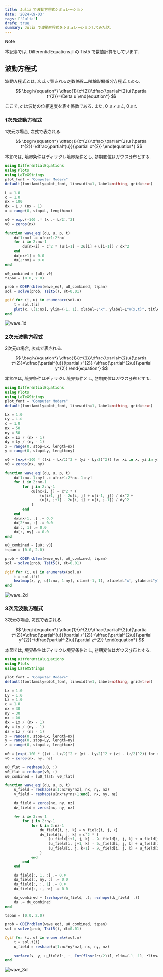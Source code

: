 ```yaml
---
title: Julia で波動方程式シミュレーション
date: '2024-09-03'
tags: ['Julia']
drafe: true
summary: Julia で波動方程式をシミュレーションしてみた話.
---
```


> [!NOTE]
> 本記事では, DifferentialEquations.jl の Tist5 で数値計算をしています.

## 波動方程式

波動方程式とは, 次式で表される定数係数二階線形偏微分方程式である. 

$$
\begin{equation*}
\dfrac{1}{c^{2}}\dfrac{\partial^{2}u}{\partial t^{2}}=\Delta u
\end{equation*}
$$

ここで, $c$ は波動の位相速度を表す係数である. また, $0\leq x\leq L$, $0\leq t$.

### 1次元波動方程式

1次元の場合, 次式で表される.

$$
\begin{equation*}
\dfrac{1}{c^{2}}\dfrac{\partial^{2}u}{\partial t^{2}}=\dfrac{\partial^{u}}{\partial x^{2}}
\end{equation*}
$$

本節では, 境界条件はディリクレ境界条件とし, 初期変位はガウス分布とする.

```julia:wave_1d.jl
using DifferentialEquations
using Plots
using LaTeXStrings
plot_font = "Computer Modern"
default(fontfamily=plot_font, linewidth=1, label=nothing, grid=true)

L = 1.0
c = 1.0
nx = 100
dx = L / (nx - 1)
x = range(0, stop=L, length=nx)

u0 = exp.(-100 .* (x .- L/2).^2)
v0 = zeros(nx)

function wave_eq!(du, u, p, t)
    du[1:nx] .= u[nx+1:2*nx]
    for i in 2:nx-1
        du[nx+i] = c^2 * (u[i+1] - 2u[i] + u[i-1]) / dx^2
    end
    du[nx+1] = 0.0
    du[2*nx] = 0.0
end

u0_combined = [u0; v0]
tspan = (0.0, 2.0)

prob = ODEProblem(wave_eq!, u0_combined, tspan)
sol = solve(prob, Tsit5(), dt=0.01)

@gif for (i, u) in enumerate(sol.u)
    t = sol.t[i]
    plot(x, u[1:nx], ylim=(-1, 1), xlabel=L"x", ylabel=L"u(x,t)", title=L"t=" * string(round(t, digits=2)), lw=2, dpi=300)
end
```

![wave_1d](/static/images/julia/wave_1d.gif)

### 2次元波動方程式

2次元の場合, 次式で表される.

$$
\begin{equation*}
\dfrac{1}{c^{2}}\dfrac{\partial^{2}u}{\partial t^{2}}=\dfrac{\partial^{u}}{\partial x^{2}}+\dfrac{\partial^{2}u}{\partial y^{2}}
\end{equation*}
$$

本節では, 境界条件はディリクレ境界条件とし, 初期変位はガウス分布とする.

```julia:wave_2d.jl
using DifferentialEquations
using Plots
using LaTeXStrings
plot_font = "Computer Modern"
default(fontfamily=plot_font, linewidth=1, label=nothing, grid=true)

Lx = 1.0
Ly = 1.0
c = 1.0
nx = 50
ny = 50
dx = Lx / (nx - 1)
dy = Ly / (ny - 1)
x = range(0, stop=Lx, length=nx)
y = range(0, stop=Ly, length=ny)

u0 = [exp(-100 * ((xi - Lx/2)^2 + (yi - Ly/2)^2)) for xi in x, yi in y]
v0 = zeros(nx, ny)

function wave_eq!(du, u, p, t)
    du[1:nx, 1:ny] .= u[nx+1:2*nx, 1:ny]
    for i in 2:nx-1
        for j in 2:ny-1
            du[nx+i, j] = c^2 * (
                (u[i+1, j] - 2u[i, j] + u[i-1, j]) / dx^2 +
                (u[i, j+1] - 2u[i, j] + u[i, j-1]) / dy^2
            )
        end
    end
    du[nx+1, :] .= 0.0
    du[2*nx, :] .= 0.0
    du[:, 1] .= 0.0
    du[:, ny] .= 0.0
end

u0_combined = [u0; v0]
tspan = (0.0, 2.0)

prob = ODEProblem(wave_eq!, u0_combined, tspan)
sol = solve(prob, Tsit5(), dt=0.01)

@gif for (i, u) in enumerate(sol.u)
    t = sol.t[i]
    heatmap(x, y, u[1:nx, 1:ny], clim=(-1, 1), xlabel=L"x", ylabel=L"y", title=L"t=" * string(round(t, digits=2)), dpi=300)
end
```

![wave_2d](/static/images/julia/wave_2d.gif)

### 3次元波動方程式

3次元の場合, 次式で表される.

$$
\begin{equation*}
\dfrac{1}{c^{2}}\dfrac{\partial^{2}u}{\partial t^{2}}=\dfrac{\partial^{u}}{\partial x^{2}}+\dfrac{\partial^{2}u}{\partial y^{2}}+\dfrac{\partial^{2}u}{\partial z^{2}}
\end{equation*}
$$

本節では, 境界条件はディリクレ境界条件とし, 初期変位はガウス分布とする.

```julia:wave_3d.jl
using DifferentialEquations
using Plots
using LaTeXStrings

plot_font = "Computer Modern"
default(fontfamily=plot_font, linewidth=1, label=nothing, grid=true)

Lx = 1.0
Ly = 1.0
Lz = 1.0
c = 1.0
nx = 30
ny = 30
nz = 30
dx = Lx / (nx - 1)
dy = Ly / (ny - 1)
dz = Lz / (nz - 1)
x = range(0, stop=Lx, length=nx)
y = range(0, stop=Ly, length=ny)
z = range(0, stop=Lz, length=nz)

u0 = [exp(-100 * ((xi - Lx/2)^2 + (yi - Ly/2)^2 + (zi - Lz/2)^2)) for xi in x, yi in y, zi in z]
v0 = zeros(nx, ny, nz)

u0_flat = reshape(u0, :)
v0_flat = reshape(v0, :)
u0_combined = [u0_flat; v0_flat]

function wave_eq!(du, u, p, t)
    u_field = reshape(u[1:nx*ny*nz], nx, ny, nz)
    v_field = reshape(u[nx*ny*nz+1:end], nx, ny, nz)
    
    du_field = zeros(nx, ny, nz)
    dv_field = zeros(nx, ny, nz)

    for i in 2:nx-1
        for j in 2:ny-1
            for k in 2:nz-1
                du_field[i, j, k] = v_field[i, j, k]
                dv_field[i, j, k] = c^2 * (
                    (u_field[i+1, j, k] - 2u_field[i, j, k] + u_field[i-1, j, k]) / dx^2 +
                    (u_field[i, j+1, k] - 2u_field[i, j, k] + u_field[i, j-1, k]) / dy^2 +
                    (u_field[i, j, k+1] - 2u_field[i, j, k] + u_field[i, j, k-1]) / dz^2
                )
            end
        end
    end

    du_field[:, 1, :] .= 0.0
    du_field[:, ny, :] .= 0.0
    du_field[:, :, 1] .= 0.0
    du_field[:, :, nz] .= 0.0

    du_combined = [reshape(du_field, :); reshape(dv_field, :)]
    du .= du_combined
end

tspan = (0.0, 2.0)

prob = ODEProblem(wave_eq!, u0_combined, tspan)
sol = solve(prob, Tsit5(), dt=0.01)

@gif for (i, u) in enumerate(sol.u)
    t = sol.t[i]
    u_field = reshape(u[1:nx*ny*nz], nx, ny, nz)
    
    surface(x, y, u_field[:, :, Int(floor(nz/2))], clim=(-1, 1), zlims=(-1, 1), xlabel=L"x", ylabel=L"y", zlabel=L"u", title=L"t=" * string(round(t, digits=2)), dpi=300)
end
```

![wave_3d](/static/images/julia/wave_3d.gif)
